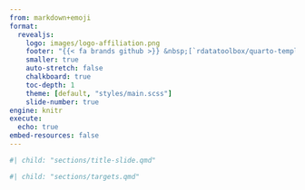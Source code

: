 ```yaml
---
from: markdown+emoji
format:
  revealjs:
    logo: images/logo-affiliation.png
    footer: "{{< fa brands github >}} &nbsp;[`rdatatoolbox/quarto-template`](https://github.com/rdatatoolbox/quarto-template) &nbsp; &bull; &nbsp; {{< fa brands creative-commons >}} {{< fa brands creative-commons-by >}} &nbsp;[`cc-by-4.0`](https://creativecommons.org/licenses/by/4.0/deed.en)"
    smaller: true
    auto-stretch: false
    chalkboard: true
    toc-depth: 1
    theme: [default, "styles/main.scss"]
    slide-number: true
engine: knitr
execute: 
  echo: true
embed-resources: false
---
```


<!-- Insert section 'Title slide' -->

```r
#| child: "sections/title-slide.qmd"
```


<!-- Insert section 'Targets' -->

```r
#| child: "sections/targets.qmd"
```

